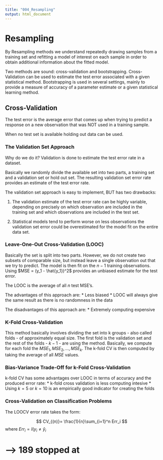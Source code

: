 ```yaml
---
title: "004_Resampling"
output: html_document
---
```


# Resampling

By Resampling methods we understand repeatedly drawing samples from a training set and refitting a model of interest on each sample in order to obtain additional information about the fitted model. 

Two methods are sound: cross-validation and bootstrapping. Cross-Validation can be used to estimate the test error associated with a given statistical method. Bootstrapping is used in several settings, mainly to provide a measure of accuracy of a parameter estimate or a given statistical learning method.

## Cross-Validation

The test error is the average error that comes up when trying to predict a response on a new observation that was NOT used in a training sample.

When no test set is available holding out data can be used.

### The Validation Set Approach
Why do we do it?
Validation is done to estimate the test error rate in a dataset.

Basically we randomly divide the available set into two parts, a training set and a validation set or hold out set. The resulting validation set error rate provides an estimate of the test error rate.

The validation set approach is easy to implement, BUT has two drawbacks:

1. The validation estimate of the test error rate can be highly variable, depending on precisely on which observation are included in the training set and which observations are included in the test set.

2. Statistical models tend to perform worse on less observations the validation set error could be overestimated for the model fit on the entire data set.

### Leave-One-Out Cross-Validation (LOOC)
Basically the set is split into two parts. However, we do not create two subsets of comparable size, but instead leave a single observation out that we try to predict. The model is then fit on the $n-1$ training observations. Using $MSE = (y_1 - \hat{y_1})^2$ provides an unbiased estimate for the test error.

The LOOC is the average of all $n$ test MSE's.

The advantages of this approach are:
* Less biased
* LOOC will always give the same result as there is no randomness in the data

The disadvantages of this approach are:
* Extremely computing expensive

### K-Fold Cross-Validation
This method basically involves dividing the set into k groups - also called folds - of approximately equal size. The first fold is the validation set and the rest of the folds  - $k-1$ - are using the method. Basically, we compute for each fold the $MSE_1, MSE_2,..., MSE_k$. The k-fold CV is then computed by taking the average of all $MSE$ values. 

### Bias-Variance Trade-Off for k-Fold Cross-Validation
k-fold CV has some advantages over LOOC in terms of accuracy and the produced error rate: * k-fold cross validation is less computing intesive
* Using $k=5$ or $k=10$ is an empirically good indicator for creating the folds

### Cross-Validation on Classification Problems

The LOOCV error rate takes the form:

$$
CV_{(n)}= \frac{1}{n}\sum_{i=1}^n Err_i
$$
where $Err_i = I(y_i \neq \hat{y}_i$



# ---> 189 stopped at